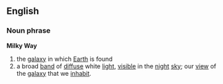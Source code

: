 ==English==
===Noun phrase===
'''Milky Way'''
#the [[galaxy]] in which [[Earth]] is found
#a broad [[band]] of [[diffuse]] white [[light]], [[visible]] in the [[night]] [[sky]]; our [[view]] of the [[galaxy]] that we [[inhabit]].